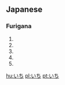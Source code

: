 == Japanese ==
===Furigana===
{{furigana2|ichi}}
# {{japdef|一|[[one]], [[1]]}}
# {{japdef|市|[[city]] / [[town]],  [[market]] / [[fair]], [[trade]]}}
# {{japdef|壱|[[number]] [[one]]}}
# {{japdef|位置|[[place]], [[position]], [[location]], [[situation]]}}
# {{japdef|位地|[[place]], [[position]], [[location]], [[situation]]}}

[[hu:いち]]
[[pl:いち]]
[[pt:いち]]